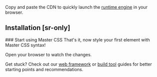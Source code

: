 Copy and paste the CDN to quickly launch the [runtime engine](/docs/rendering-modes/runtime-rendering) in your browser.

## Installation [sr-only]
<StepSection className="mt:50">
    <Step>
        ### <StepNum />Start using Master CSS
        That's it, now style your first element with Master CSS syntax!
        <CDNCodes />
        <p className="mt:50">Open your browser to watch the changes.</p>
        <HelloWorld />
    </Step>
</StepSection>

Get stuck? Check out our [web framework](/docs/installation#web-frameworks) or [build tool](/docs/installation#build-tools) guides for better starting points and recommendations.